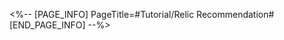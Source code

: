 <%-- [PAGE_INFO]
PageTitle=#Tutorial/Relic Recommendation#
[END_PAGE_INFO] --%>
{{Tutorial
|sort      = 321601
|title     = Relic Recommendation
|subtitle  = 
|type      = 
|about     = 
|image1    = Tutorial Relic Recommendation 1.png{{subst:void|<!--$UPLOAD:<<SpriteOutput/TutorialPic/TutorialPage_321601.png>-<Tutorial Relic Recommendation 1.png>-<Tutorial Files>>-->}}
|text1     = You can view the recommended {{Color|h|nobold=1|Set}}, {{Color|h|nobold=1|Main Stat}}, and {{Color|h|nobold=1|Subsidiary Stats}} for the current character. The Set and Main Stat data are based on statistics from recently active players.
|image2    = Tutorial Relic Recommendation 2.png{{subst:void|<!--$UPLOAD:<<SpriteOutput/TutorialPic/TutorialPage_321602.png>-<Tutorial Relic Recommendation 2.png>-<Tutorial Files>>-->}}
|text2     = When the Relic's Main Stat or Subsidiary Stats is the recommended stat for the character currently being viewed, they would be {{Color|h|nobold=1|highlighted}} in the Stats interface.
}}